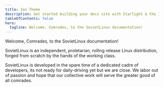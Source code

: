 ```yaml
---
title: Ion Theme
description: Get started building your docs site with Starlight & the Ion theme.
tableOfContents: false
hero:
  tagline: Welcome, Comrades, to the SovietLinux documentation!
---
```


Welcome, Comrades, to the SovietLinux documentation!

SovietLinux is an independent, proletarian, rolling release Linux distribution, forged from scratch by the hands of the working class.

SovietLinux is developed in the spare time of a dedicated cadre of developers, its not ready for daily-driving yet but we are close. We labor out of passion and hope that our collective work will serve the greater good of all comrades.